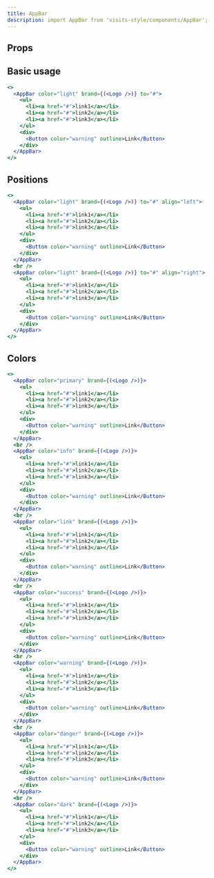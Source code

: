 ```yaml
---
title: AppBar
description: import AppBar from 'visits-style/components/AppBar';
---
```


## Props

## Basic usage

```jsx live
<>
  <AppBar color="light" brand={(<Logo />)} to="#">
    <ul>
      <li><a href="#">link1</a></li>
      <li><a href="#">link2</a></li>
      <li><a href="#">link3</a></li>
    </ul>
    <div>
      <Button color="warning" outline>Link</Button>
    </div>
  </AppBar>
</>
```

## Positions

```jsx live
<>
  <AppBar color="light" brand={(<Logo />)} to="#" align="left">
    <ul>
      <li><a href="#">link1</a></li>
      <li><a href="#">link2</a></li>
      <li><a href="#">link3</a></li>
    </ul>
    <div>
      <Button color="warning" outline>Link</Button>
    </div>
  </AppBar>
  <br />
  <AppBar color="light" brand={(<Logo />)} to="#" align="right">
    <ul>
      <li><a href="#">link1</a></li>
      <li><a href="#">link2</a></li>
      <li><a href="#">link3</a></li>
    </ul>
    <div>
      <Button color="warning" outline>Link</Button>
    </div>
  </AppBar>
</>
```


## Colors

```jsx live
<>
  <AppBar color="primary" brand={(<Logo />)}>
    <ul>
      <li><a href="#">link1</a></li>
      <li><a href="#">link2</a></li>
      <li><a href="#">link3</a></li>
    </ul>
    <div>
      <Button color="warning" outline>Link</Button>
    </div>
  </AppBar>
  <br />
  <AppBar color="info" brand={(<Logo />)}>
    <ul>
      <li><a href="#">link1</a></li>
      <li><a href="#">link2</a></li>
      <li><a href="#">link3</a></li>
    </ul>
    <div>
      <Button color="warning" outline>Link</Button>
    </div>
  </AppBar>
  <br />
  <AppBar color="link" brand={(<Logo />)}>
    <ul>
      <li><a href="#">link1</a></li>
      <li><a href="#">link2</a></li>
      <li><a href="#">link3</a></li>
    </ul>
    <div>
      <Button color="warning" outline>Link</Button>
    </div>
  </AppBar>
  <br />
  <AppBar color="success" brand={(<Logo />)}>
    <ul>
      <li><a href="#">link1</a></li>
      <li><a href="#">link2</a></li>
      <li><a href="#">link3</a></li>
    </ul>
    <div>
      <Button color="warning" outline>Link</Button>
    </div>
  </AppBar>
  <br />
  <AppBar color="warning" brand={(<Logo />)}>
    <ul>
      <li><a href="#">link1</a></li>
      <li><a href="#">link2</a></li>
      <li><a href="#">link3</a></li>
    </ul>
    <div>
      <Button color="warning" outline>Link</Button>
    </div>
  </AppBar>
  <br />
  <AppBar color="danger" brand={(<Logo />)}>
    <ul>
      <li><a href="#">link1</a></li>
      <li><a href="#">link2</a></li>
      <li><a href="#">link3</a></li>
    </ul>
    <div>
      <Button color="warning" outline>Link</Button>
    </div>
  </AppBar>
  <br />
  <AppBar color="dark" brand={(<Logo />)}>
    <ul>
      <li><a href="#">link1</a></li>
      <li><a href="#">link2</a></li>
      <li><a href="#">link3</a></li>
    </ul>
    <div>
      <Button color="warning" outline>Link</Button>
    </div>
  </AppBar>
</>
```
